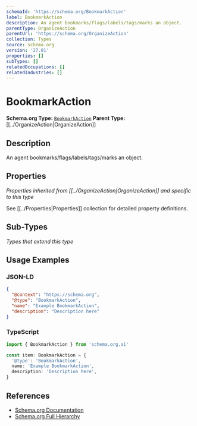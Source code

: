 ```yaml
---
schemaId: 'https://schema.org/BookmarkAction'
label: BookmarkAction
description: An agent bookmarks/flags/labels/tags/marks an object.
parentType: OrganizeAction
parentUrl: 'https://schema.org/OrganizeAction'
collection: Types
source: schema.org
version: '27.01'
properties: []
subTypes: []
relatedOccupations: []
relatedIndustries: []
---
```

# BookmarkAction

**Schema.org Type:** [`BookmarkAction`](https://schema.org/BookmarkAction)
**Parent Type:** [[../OrganizeAction|OrganizeAction]]

## Description

An agent bookmarks/flags/labels/tags/marks an object.

## Properties

*Properties inherited from [[../OrganizeAction|OrganizeAction]] and specific to this type*

See [[../Properties|Properties]] collection for detailed property definitions.

## Sub-Types

*Types that extend this type*

## Usage Examples

### JSON-LD

```json
{
  "@context": "https://schema.org",
  "@type": "BookmarkAction",
  "name": "Example BookmarkAction",
  "description": "Description here"
}
```

### TypeScript

```typescript
import { BookmarkAction } from 'schema.org.ai'

const item: BookmarkAction = {
  '@type': 'BookmarkAction',
  name: 'Example BookmarkAction',
  description: 'Description here',
}
```

## References

- [Schema.org Documentation](https://schema.org/BookmarkAction)
- [Schema.org Full Hierarchy](https://schema.org/docs/full.html)
